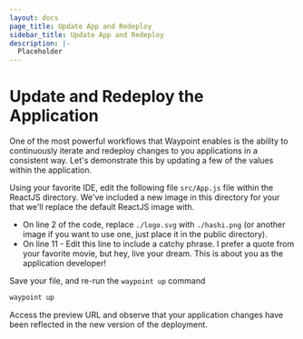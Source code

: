 ```yaml
---
layout: docs
page_title: Update App and Redeploy
sidebar_title: Update App and Redeploy
description: |-
  Placeholder
---
```


# Update and Redeploy the Application

One of the most powerful workflows that Waypoint enables is the ability to continuously iterate and redeploy changes to you applications in a consistent way. Let's demonstrate
this by updating a few of the values within the application.

Using your favorite IDE, edit the following file `src/App.js` file within the ReactJS directory. We've included a new image in this directory for your that we'll replace the default ReactJS image with.

- On line 2 of the code, replace `./logo.svg` with `./hashi.png` (or another image if you want to use one, just place it in the public directory).
- On line 11 - Edit this line to include a catchy phrase. I prefer a quote from your favorite movie, but hey, live your dream. This is about you as the application developer!

Save your file, and re-run the `waypoint up` command

```bash
waypoint up
```

Access the preview URL and observe that your application changes have been reflected in the new version of the deployment.
